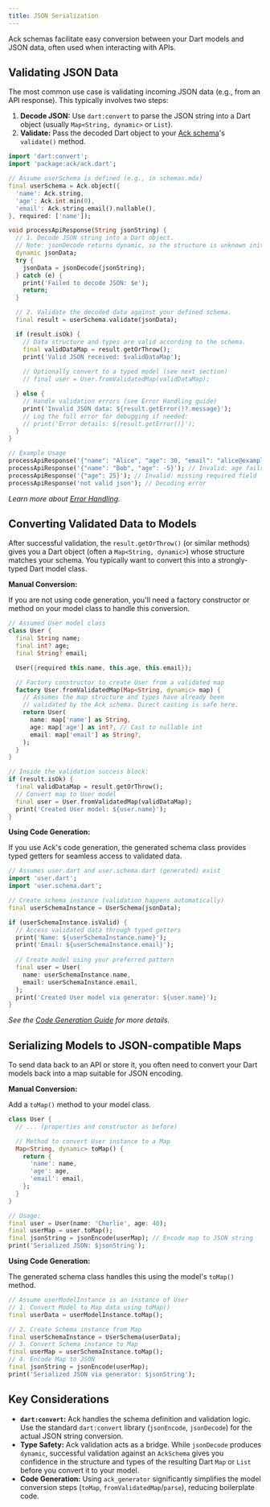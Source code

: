 ```yaml
---
title: JSON Serialization
---
```


Ack schemas facilitate easy conversion between your Dart models and JSON data, often used when interacting with APIs.

## Validating JSON Data

The most common use case is validating incoming JSON data (e.g., from an API response). This typically involves two steps:

1.  **Decode JSON:** Use `dart:convert` to parse the JSON string into a Dart object (usually `Map<String, dynamic>` or `List`).
2.  **Validate:** Pass the decoded Dart object to your [Ack schema](./schemas.mdx)'s `validate()` method.

```dart
import 'dart:convert';
import 'package:ack/ack.dart';

// Assume userSchema is defined (e.g., in schemas.mdx)
final userSchema = Ack.object({
  'name': Ack.string,
  'age': Ack.int.min(0),
  'email': Ack.string.email().nullable(),
}, required: ['name']);

void processApiResponse(String jsonString) {
  // 1. Decode JSON string into a Dart object.
  // Note: jsonDecode returns dynamic, so the structure is unknown initially.
  dynamic jsonData; 
  try {
    jsonData = jsonDecode(jsonString);
  } catch (e) {
    print('Failed to decode JSON: $e');
    return;
  }

  // 2. Validate the decoded data against your defined schema.
  final result = userSchema.validate(jsonData);

  if (result.isOk) {
    // Data structure and types are valid according to the schema.
    final validDataMap = result.getOrThrow();
    print('Valid JSON received: $validDataMap');
    
    // Optionally convert to a typed model (see next section)
    // final user = User.fromValidatedMap(validDataMap);

  } else {
    // Handle validation errors (see Error Handling guide)
    print('Invalid JSON data: ${result.getError()?.message}');
    // Log the full error for debugging if needed:
    // print('Error details: ${result.getError()}');
  }
}

// Example Usage
processApiResponse('{"name": "Alice", "age": 30, "email": "alice@example.com"}');
processApiResponse('{"name": "Bob", "age": -5}'); // Invalid: age fails min(0)
processApiResponse('{"age": 25}'); // Invalid: missing required field 'name'
processApiResponse('not valid json'); // Decoding error
```

*Learn more about [Error Handling](./error-handling.mdx).*

## Converting Validated Data to Models

After successful validation, the `result.getOrThrow()` (or similar methods) gives you a Dart object (often a `Map<String, dynamic>`) whose structure matches your schema. You typically want to convert this into a strongly-typed Dart model class.

**Manual Conversion:**

If you are not using code generation, you'll need a factory constructor or method on your model class to handle this conversion.

```dart
// Assumed User model class
class User {
  final String name;
  final int? age;
  final String? email;

  User({required this.name, this.age, this.email});

  // Factory constructor to create User from a validated map
  factory User.fromValidatedMap(Map<String, dynamic> map) {
    // Assumes the map structure and types have already been 
    // validated by the Ack schema. Direct casting is safe here.
    return User(
      name: map['name'] as String, 
      age: map['age'] as int?, // Cast to nullable int
      email: map['email'] as String?,
    );
  }
}

// Inside the validation success block:
if (result.isOk) {
  final validDataMap = result.getOrThrow();
  // Convert map to User model
  final user = User.fromValidatedMap(validDataMap);
  print('Created User model: ${user.name}');
} 
```

**Using Code Generation:**

If you use Ack's code generation, the generated schema class provides typed getters for seamless access to validated data.

```dart
// Assumes user.dart and user.schema.dart (generated) exist
import 'user.dart';
import 'user.schema.dart';

// Create schema instance (validation happens automatically)
final userSchemaInstance = UserSchema(jsonData);

if (userSchemaInstance.isValid) {
  // Access validated data through typed getters
  print('Name: ${userSchemaInstance.name}');
  print('Email: ${userSchemaInstance.email}');
  
  // Create model using your preferred pattern
  final user = User(
    name: userSchemaInstance.name,
    email: userSchemaInstance.email,
  );
  print('Created User model via generator: ${user.name}');
}
```

*See the [Code Generation Guide](../guides/code-generation.mdx) for more details.*

## Serializing Models to JSON-compatible Maps

To send data back to an API or store it, you often need to convert your Dart models back into a map suitable for JSON encoding.

**Manual Conversion:**

Add a `toMap()` method to your model class.

```dart
class User {
  // ... (properties and constructor as before)

  // Method to convert User instance to a Map
  Map<String, dynamic> toMap() {
    return {
      'name': name,
      'age': age,
      'email': email,
    };
  }
}

// Usage:
final user = User(name: 'Charlie', age: 40);
final userMap = user.toMap();
final jsonString = jsonEncode(userMap); // Encode map to JSON string
print('Serialized JSON: $jsonString');
```

**Using Code Generation:**

The generated schema class handles this using the model's `toMap()` method.

```dart
// Assume userModelInstance is an instance of User
// 1. Convert Model to Map data using toMap()
final userData = userModelInstance.toMap();

// 2. Create Schema instance from Map
final userSchemaInstance = UserSchema(userData);
// 3. Convert Schema instance to Map
final userMap = userSchemaInstance.toMap();
// 4. Encode Map to JSON
final jsonString = jsonEncode(userMap);
print('Serialized JSON via generator: $jsonString');
```

## Key Considerations

-   **`dart:convert`:** Ack handles the schema definition and validation logic. Use the standard `dart:convert` library (`jsonEncode`, `jsonDecode`) for the actual JSON string conversion.
-   **Type Safety:** Ack validation acts as a bridge. While `jsonDecode` produces `dynamic`, successful validation against an `AckSchema` gives you confidence in the structure and types of the resulting Dart `Map` or `List` before you convert it to your model.
-   **Code Generation:** Using `ack_generator` significantly simplifies the model conversion steps (`toMap`, `fromValidatedMap`/`parse`), reducing boilerplate code. 
